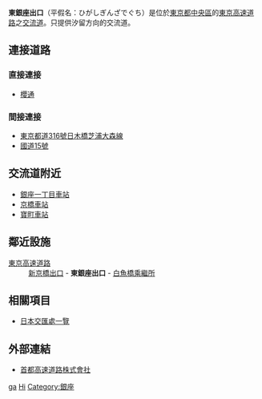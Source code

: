 {{日本公路設施
|設施名稱 = 東銀座出口
|色 =
|圖像 =
|pxl = 
|圖像簡介 = 
|公路名稱1 = [[東京高速道路|東京高速道路]]
|收費站編號1 = 
|記號1 = 
|上一設施1 = [[新京橋出口|新京橋出口]]
|上一設施距離1 = 
|下一設施1 = [[白魚橋乘繼所|白魚橋乘繼所]]
|下一設施距離1 = 
|連接道路 = [[櫻通|櫻通]]
|郵政編碼 = 
|所在地 =[[東京都|東京都]][[中央區_(東京都)|中央區]]
|坐標 = 
|備註 = 
}}
'''東銀座出口'''（平假名：ひがしぎんざでぐち）是位於[[東京都|東京都]][[中央區_(東京都)|中央區]]的[[東京高速道路|東京高速道路]]之[[交流道|交流道]]。只提供汐留方向的交流道。

== 連接道路 ==
=== 直接連接 ===
* [[櫻通|櫻通]]
=== 間接連接 ===
* [[東京都道316號日木橋芝浦大森線|東京都道316號日木橋芝浦大森線]]
* [[國道15號|國道15號]]

== 交流道附近 ==
*[[銀座一丁目車站|銀座一丁目車站]]
*[[京橋車站|京橋車站]]
*[[寶町車站|寶町車站]]

== 鄰近設施 ==
; [[東京高速道路|東京高速道路]]
: [[新京橋出口|新京橋出口]] - '''東銀座出口''' - [[白魚橋乘繼所|白魚橋乘繼所]]

== 相關項目 ==
* [[日本交匯處一覽|日本交匯處一覽]]

== 外部連結 ==
*[https://web.archive.org/web/20120212185421/http://www.shutoko.jp/ 首都高速道路株式會社]{{ja}}

{{東京高速道路}}
{{DEFAULTSORT:Higashi-Ginza Deguchi}}
[[Category:日本交流道_Hi|ga]]
[[Category:東京都交流道|Hi]]
[[Category:銀座|Category:銀座]]